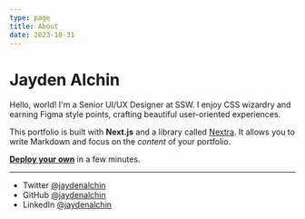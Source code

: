 ```yaml
---
type: page
title: About
date: 2023-10-31
---
```



# Jayden Alchin

Hello, world! I'm a Senior UI/UX Designer at SSW. I enjoy CSS wizardry and earning Figma style points, crafting beautiful user-oriented experiences.

This portfolio is built with **Next.js** and a library called [Nextra](https://nextra.vercel.app/). It allows you to write Markdown and focus on the _content_ of your portfolio.

[**Deploy your own**](https://vercel.com/new/clone?demo-title=Portfolio+Starter+Kit&demo-description=Easily+create+a+portfolio+with+Next.js+and+Markdown.&demo-url=https%3A%2F%2Fdemo.vercel.blog%2F&demo-image=%2F%2Fimages.ctfassets.net%2Fe5382hct74si%2F2aC4eHLrOKmT4fnLfoNGK2%2F14b1e6bbe598ec023ffe85001d31e634%2FCleanShot_2022-04-11_at_23.12.01.png&project-name=Portfolio+Starter+Kit&repository-name=portfolio-starter-kit&repository-url=https%3A%2F%2Fgithub.com%2Fvercel%2Fnextjs-portfolio-starter&from=templates&skippable-integrations=1&teamCreateStatus=hidden) in a few minutes.

---

<Test />

- Twitter [@jaydenalchin](https://twitter.com/jaydenalchin)
- GitHub [@jaydenalchin](https://github.com/jaydenalchin)
- LinkedIn [@jaydenalchin](https://linkedin.com/in/jaydenalchin/)
